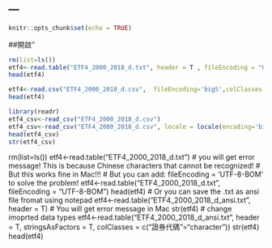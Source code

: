 ---
---

```r
knitr::opts_chunk$set(echo = TRUE)
```
##開啟"

```r
rm(list=ls())
etf4<-read.table("ETF4_2000_2018_d.txt", header = T , fileEncoding = "UTF-8-BOM")
head(etf4)
```

```r
etf4<-read.csv("ETF4_2000_2018_d.csv",  fileEncoding='big5',colClasses = c("證券代碼"="character",'id', 'date', 'price'))
head(etf4)
```

```r
library(readr)
etf4_csv<-read_csv("ETF4_2000_2018_d.csv")
etf4_csv<-read_csv("ETF4_2000_2018_d.csv", locale = locale(encoding='big5'))
head(etf4_csv)
str(etf4_csv)
```


rm(list=ls())
etf4<-read.table("ETF4_2000_2018_d.txt")
# you will get error message! This is because Chinese characters that cannot be recognized!
# But this works fine in Mac!!!
# But you can add: fileEncoding = 'UTF-8-BOM' to solve the problem!
etf4<-read.table("ETF4_2000_2018_d.txt", fileEncoding = "UTF-8-BOM")
head(etf4)
# Or you can save the .txt as ansi file fromat using notepad
etf4<-read.table("ETF4_2000_2018_d_ansi.txt", header = T)
# You will get error message in Mac
str(etf4)
# change imoprted data types
etf4<-read.table("ETF4_2000_2018_d_ansi.txt", header = T, stringsAsFactors = T, 
                 colClasses = c("證券代碼"="character"))
str(etf4)
head(etf4)